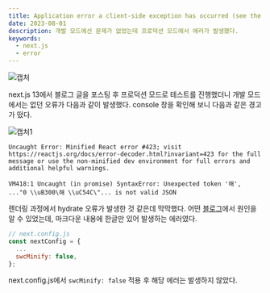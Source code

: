 ```yaml
---
title: Application error a client-side exception has occurred (see the browser console for more information) 에러 해결하기
date: 2023-08-01
description: 개발 모드에선 문제가 없었는데 프로덕션 모드에서 에러가 발생했다.
keywords:
  - next.js
  - error
---
```


![캡처](https://github.com/bisari31/blog/assets/98396758/33cd0c1e-cb39-4bbe-bda1-9c74dab026c4)

next.js 13에서 블로그 글을 포스팅 후 프로덕션 모드로 테스트를 진행했더니 개발 모드에서는 없던 오류가 다음과 같이 발생했다. console 창을 확인해 보니 다음과 같은 경고가 떴다.

![캡처1](https://github.com/bisari31/blog/assets/98396758/388641a6-a607-44e6-948e-4ccebdc46a5c)

`Uncaught Error: Minified React error #423; visit https://reactjs.org/docs/error-decoder.html?invariant=423 for the full message or use the non-minified dev environment for full errors and additional helpful warnings.`

`VM418:1 Uncaught (in promise) SyntaxError: Unexpected token '해', ..."0 \\uB300\해 \\uC54C\"... is not valid JSON`

렌더링 과정에서 hydrate 오류가 발생한 것 같은데 막막했다. 어떤 <a href="https://yiyb-blog.vercel.app/posts/nextjs-contentlayer-blog" target="_blank">블로그</a>에서 원인을 알 수 있었는데, 마크다운 내용에 한글만 있어 발생하는 에러였다.

```js {4}
// next.config.js
const nextConfig = {
  ...
  swcMinify: false,
};
```

next.config.js에서 `swcMinify: false` 적용 후 해당 에러는 발생하지 않았다.
